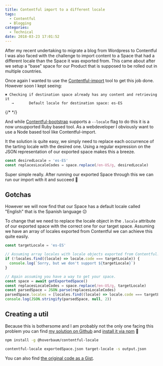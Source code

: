 ```yaml
---
title: Contentful import to a different locale
tags:
  - Contentful
  - Blogging
categories:
  - Technical
date: 2018-03-23 17:01:52
---
```


After my recent undertaking to migrate a blog from Wordpress to Contentful I was also faced with the challenge to import content to a Space that had a different locale than the Space it was exported from. This came about after we setup a "base" space for our Product that is supposed to be rolled out in multiple countries.

Once again I wanted to use the [Contentful-import](https://github.com/contentful/contentful-import) tool to get this job done. However soon I kept seeing:

```
✖ Checking if destination space already has any content and retrieving it
   →       Default locale for destination space: es-ES
```

{/* <!--more--> */}

And while [Contentful-bootstrap](https://github.com/contentful/contentful-bootstrap.rb) supports a `--locale` flag to do this it is a now unsupported Ruby based tool. As a webdeveloper I obviously want to use a Node based tool like Contentful-import.

It the solution is quite easy, we simply need to replace each occurrence of the tarting locale with the desired one. Using a regular expression on the JSON representation of our exported space makes this a breeze.

```javascript
const desiredLocale = 'es-ES'
const replacesLocaleCodes = space.replace(/en-US/g, desiredLocale)
```

Super simple really. After running our exported Space through this we can run our import with it and succeed 🎉

## Gotchas

However we will now find that our Space has a default locale called "English" that is the Spanish language 😕

To change that we need to replace the locale object in the `.locale` attribute of our exported space with the correct one for our target space. Assuming we have an array of locales exported from Contentful we can achieve this quite easily.

```javascript
const targetLocale = 'es-ES'

// Assuming array locales with locale objects exported from Contentful.
if (!locales.find((locale) => locale.code === targetLocale)) {
  console.log(`Sorry, but we don't support ${targetLocale}`)
}

// Again assuming you have a way to get your space.
const space = await getExportedSpace()
const replacesLocaleCodes = space.replace(/en-US/g, targetLocale)
const parsedSpace = JSON.parse(replacesLocaleCodes)
parsedSpace.locales = [locales.find((locale) => locale.code === targetLocale)]
console.log(JSON.stringify(parsedSpace, null, 2))
```

## Creating a util

Because this is bothersome and I am probably not the only one facing this problem you can find [my solution on Github](https://github.com/HoverBaum/contentful-locale) and [install it via npm](https://www.npmjs.com/package/@hoverbaum/contentful-locale) 🧙‍

```bash
npm install -g @hoverbaum/contentful-locale

contentful-locale exportedSpace.json target-locale -s output.json
```

You can also find [the original code as a Gist](https://gist.github.com/HoverBaum/cd1058d4fde2dffcb0d127c506b52a3e).
